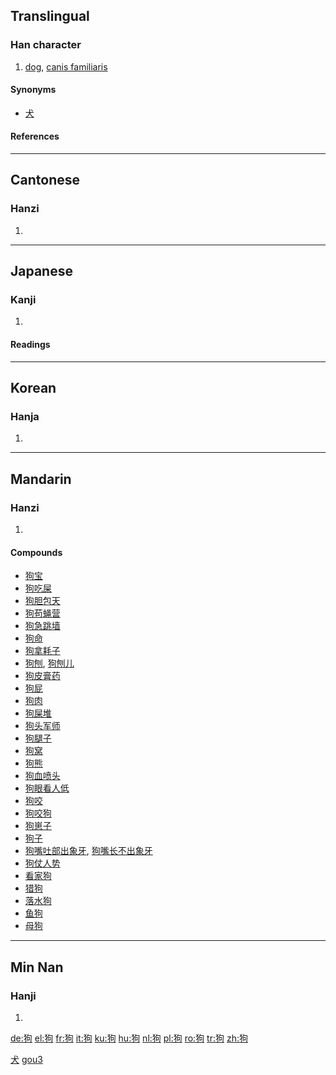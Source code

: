 ==Translingual==

===Han character===
{{Han char|rn=94|rad=犬|as=05|sn=8|four=4722<sub>0</sub>|canj=大竹心口 (KHPR)}}

# [[dog]], [[canis familiaris]]

====Synonyms====
*[[犬]]
====References====
{{Han ref|kx=0709.120|dkj=20345|dj=1121.220|hdz=21341.050|uh=72D7|ud=29399|bh=AAAF|bd=43695}}

----
==Cantonese==
===Hanzi===
{{yue-hanzi|jyut=|y=gau2}}
# {{defn|Cantonese}}

----
==Japanese==
===Kanji===
{{ja-kanji|grade=|rs=犬05}}
# {{defn|Japanese}}
====Readings====
{{ja-readings|on=[[こう]] (kō), [[く]] (ku)|kun=[[いぬ]] (inu)}}
----
==Korean==
===Hanja===
{{ko-hanja|hangeul=구|eumhun=|rv=gu|mr=ku|y=kwu}}
# {{defn|Korean}}

----
==Mandarin==
===Hanzi===
{{cmn-hanzi|pin=[[gǒu]] ([[gou3]])|wg=kou<sup>3</sup>}}
# {{defn|Mandarin}}

====Compounds====
*[[狗宝]]
*[[狗吃屎]]
*[[狗胆包天]]
*[[狗苟蝇营]]
*[[狗急跳墙]]
*[[狗命]]
*[[狗拿耗子]]
*[[狗刨]], [[狗刨儿]]
*[[狗皮膏药]]
*[[狗屁]]
*[[狗肉]]
*[[狗屎堆]]
*[[狗头军师]]
*[[狗腿子]]
*[[狗窝]]
*[[狗熊]]
*[[狗血喷头]]
*[[狗眼看人低]]
*[[狗咬]]
*[[狗咬狗]]
*[[狗崽子]]
*[[狗子]]
*[[狗嘴吐部出象牙]], [[狗嘴长不出象牙]]
*[[狗仗人势]]
*[[看家狗]]
*[[猎狗]]
*[[落水狗]]
*[[鱼狗]]
*[[母狗]]

----

==Min Nan==
===Hanji===
{{nan-hanzi|poj=káu}}
# {{defn|Min Nan}}


[[Category:zh-tw:Dogs|犬]]
[[Category:zh-cn:Dogs|gou3]]

[[de:狗]]
[[el:狗]]
[[fr:狗]]
[[it:狗]]
[[ku:狗]]
[[hu:狗]]
[[nl:狗]]
[[pl:狗]]
[[ro:狗]]
[[tr:狗]]
[[zh:狗]]